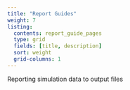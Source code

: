 ```yaml
---
title: "Report Guides"
weight: 7
listing:
  contents: report_guide_pages
  type: grid
  fields: [title, description]
  sort: weight
  grid-columns: 1
---
```


Reporting simulation data to output files